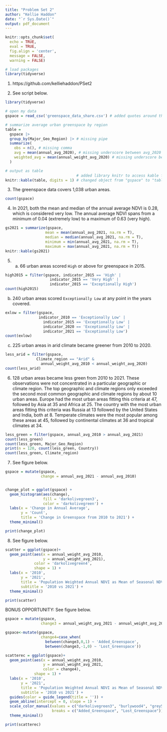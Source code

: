 ```yaml
---
title: "Problem Set 2"
author: "Kellie Haddon"
date: "`r Sys.Date()`"
output: pdf_document
---
```


```r

knitr::opts_chunk$set(
  echo = TRUE,
  eval = TRUE,
  fig.align = 'center',
  message = FALSE,
  warning = FALSE)

# load packages
library(tidyverse)

```

1. https://github.com/kelliehaddon/PSet2

2. See script below.

```r

library(tidyverse)

# open my data
gspace = read_csv('greenspace_data_share.csv') # added quotes around the file name

# summarize average urban greenspace by region
table =
  gspace |>
  group_by(Major_Geo_Region) |> # missing pipe
  summarize(
    obs = n(), # missing comma
    avg = mean(annual_avg_2020), # missing underscore between avg_2020
    weighted_avg = mean(annual_weight_avg_2020) # missing underscore between weighted_avg
  )

# output as table
                                # added library knitr to access kable function 
knitr::kable(table, digits = 1) # changed object from "gspace" to "table"

```

3. The greenspace data covers 1,038 urban areas.

```r

count(gspace)

```

4. In 2021, both the mean and median of the annual average NDVI is 0.28, which is considered very low. The annual average NDVI spans from a minimum of 0.04 (extremely low) to a maximum of 0.63 (very high).


```r

gs2021 = summarize(gspace,
                  mean = mean(annual_avg_2021, na.rm = T),
                  median = median(annual_avg_2021, na.rm = T),
                  minimum = min(annual_avg_2021, na.rm = T),
                  maximum = max(annual_avg_2021, na.rm = T))
knitr::kable(gs2021)

```

5. a. 66 urban areas scored `High` or above for greenspace in 2015.

```r

high2015 = filter(gspace, indicator_2015 == 'High' | 
                    indicator_2015 == 'Very High' | 
                    indicator_2015 == 'Exceptionally High')
count(high2015)

```

b. 240 urban areas scored `Exceptionally Low` at any point in the years covered.

```r

exlow = filter(gspace,
               indicator_2010 == 'Exceptionally Low' |
                 indicator_2015 == 'Exceptionally Low' |
                 indicator_2020 == 'Exceptionally Low' |
                 indicator_2021 == 'Exceptionally Low')
count(exlow)

```

c. 225 urban areas in arid climate became greener from 2010 to 2020.

```r

less_arid = filter(gspace, 
              Climate_region == "Arid" & 
                annual_weight_avg_2010 < annual_weight_avg_2020)
count(less_arid)

```

6. 128 urban areas became less green from 2010 to 2021. These observations were not concentrated in a particular geographic or climate region. The top geographic and climate regions only exceeded the second most common geographic and climate regions by about 10 urban areas. Europe had the most urban areas fitting this criteria at 47, followed by Asia at 35 and Africa at 25. The country with the most urban areas fitting this criteria was Russia at 13 followed by the United States and India, both at 8. Temperate climates were the most popular among these areas at 45, followed by continental climates at 36 and tropical climates at 34.

```r
less_green = filter(gspace, annual_avg_2010 > annual_avg_2021)
count(less_green)
count(less_green, Major_Geo_Region)
print(n = 120, count(less_green, Country))
count(less_green, Climate_region)

```

7. See figure below.

```r

gspace = mutate(gspace,
                change = annual_avg_2021 - annual_avg_2010)


change_plot = ggplot(gspace) +
  geom_histogram(aes(change),
                 fill = 'darkolivegreen3',
                 color = 'darkolivegreen') +
  labs(x = 'Change in Annual Average',
       y = 'Count',
       title = 'Change in Greenspace from 2010 to 2021') +
  theme_minimal()

print(change_plot)

```

8. See figure below.

```r

scatter = ggplot(gspace)+
  geom_point(aes(x = annual_weight_avg_2010,
                 y = annual_weight_avg_2021),
             color = 'darkolivegreen4',
             shape = 1) +
  labs(x = '2010',
       y = '2021',
       title = 'Population Weighted Annual NDVI as Mean of Seasonal NDVI Values',
       subtitle = '2010 vs 2021') +
  theme_minimal()

print(scatter)

```

BONUS OPPORTUNITY: See figure below.

```r

gspace = mutate(gspace,
                change3 = annual_weight_avg_2021 - annual_weight_avg_2010)

gspace<-mutate(gspace,
                change4=case_when(
                  between(change3,0,1) ~ 'Added_Greenspace',
                  between(change3,-1,0) ~ 'Lost_Greenspace'))

scatterec = ggplot(gspace)+
  geom_point(aes(x = annual_weight_avg_2010,
                 y = annual_weight_avg_2021,
                 color = change4),
             shape = 1) +
  labs(x = '2010',
       y = '2021',
       title = 'Population Weighted Annual NDVI as Mean of Seasonal NDVI Values',
       subtitle = '2010 vs 2021') +
  guides(color = guide_legend(title = '')) +
  geom_abline(intercept = 0, slope = 1) +
  scale_color_manual(values = c("darkolivegreen3", "burlywood4", "grey50"),
                     breaks = c("Added_Greenspace", "Lost_Greenspace")) +
  theme_minimal()

print(scatterec)

```